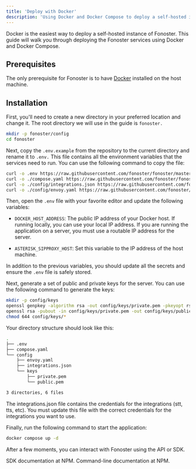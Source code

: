 ```yaml
---
title: 'Deploy with Docker'
description: 'Using Docker and Docker Compose to deploy a self-hosted instance of Fonoster.'
---
```


Docker is the easiest way to deploy a self-hosted instance of Fonoster. This guide will walk you through deploying the Fonoster services using Docker and Docker Compose.

## Prerequisites

The only prerequisite for Fonoster is to have [Docker](https://docs.docker.com/get-docker/) installed on the host machine.

## Installation

First, you'll need to create a new directory in your preferred location and change it. The root directory we will use in the guide is `fonoster.`

```bash
mkdir -p fonoster/config
cd fonoster
```

Next, copy the `.env.example` from the repository to the current directory and rename it to `.env.` This file contains all the environment variables that the services need to run. You can use the following command to copy the file:

```bash
curl -o .env https://raw.githubusercontent.com/fonoster/fonoster/master/.env.example
curl -o ./compose.yaml https://raw.githubusercontent.com/fonoster/fonoster/master/compose.yaml
curl -o ./config/integrations.json https://raw.githubusercontent.com/fonoster/fonoster/master/config/integrations.example.json
curl -o ./config/envoy.yaml https://raw.githubusercontent.com/fonoster/fonoster/master/config/envoy.yaml
```

Then, open the `.env` file with your favorite editor and update the following variables:

* `DOCKER_HOST_ADDRESS`: The public IP address of your Docker host. If running locally, you can use your local IP address. If you are running the application on a server, you must use a routable IP address for the server.

* `ASTERISK_SIPPROXY_HOST`: Set this variable to the IP address of the host machine.

In addition to the previous variables, you should update all the secrets and ensure the `.env` file is safely stored.

Next, generate a set of public and private keys for the server. You can use the following command to generate the keys:

```bash
mkdir -p config/keys
openssl genpkey -algorithm rsa -out config/keys/private.pem -pkeyopt rsa_keygen_bits:2048
openssl rsa -pubout -in config/keys/private.pem -out config/keys/public.pem
chmod 644 config/keys/*
```

Your directory structure should look like this:

```bash
.
├── .env
├── compose.yaml
└── config
    ├── envoy.yaml
    ├── integrations.json
    └── keys
        ├── private.pem
        └── public.pem

3 directories, 6 files
```

<Note>
  The integrations.json file contains the credentials for the integrations (stt, tts, etc). You must update this file with the correct credentials for the integrations you want to use.
</Note>

Finally, run the following command to start the application:

```bash
docker compose up -d
```

After a few moments, you can interact with Fonoster using the API or SDK.

<CardGroup cols={2}>
  <Card title="SDK" icon="npm" color="#C53635" href="https://www.npmjs.com/package/@fonoster/sdk">
  SDK documentation at NPM.
  </Card>
  <Card title="Command-Line" icon="npm" color="#C53635"href="https://www.npmjs.com/package/@fonoster/ctl">
  Command-line documentation at NPM.
  </Card>
</CardGroup>